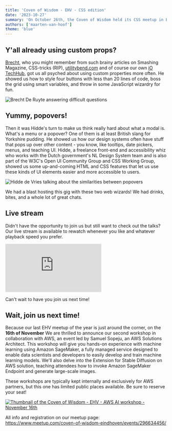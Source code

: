 ```yaml
---
title: 'Coven of Wisdom - EHV - CSS edition'
date: '2023-10-27'
summary: 'On October 26th, the Coven of Wisdom held its CSS meetup in Eindhoven. To really allow going deep on CSS and Web UIs, we invited 2 heavy hitters regarding these domains, Brecht De Ruyte en Hidde de Vries.'
authors: ['maarten-van-hoof']
theme: 'blue'
---
```


## Y'all already using custom props?

[Brecht](/authors/brecht-de-ruyte), who you might remember from such brainy articles on Smashing Magazine, CSS-tricks (RIP), [utilitybend.com](https://utilitybend.com) and of course our own [iO TechHub](/authors/brecht-de-ruyte), got us all psyched about using custom properties more often. He showed us how to style four buttons with less than 20 lines of code, boss the grid using smart variables, and throw in some JavaScript wizardry for fun.

![Brecht De Ruyte answering difficult questions](./images/coven-of-wisdom-evh-css-recap/coven-of-wisdom-ehv-css-edition-recap-brecht-de-ruyte.jpg)

## Yummy, popovers!

Then it was Hidde's turn to make us think really hard about what a modal is. What's a menu or a popover? One of them is at least British slang for Yorkshire pudding. He showed us how our design systems often have stuff that pops up over other content - you know, like tooltips, date pickers, menus, and teaching UI. Hidde, a freelance front-end and accessibility whiz who works with the Dutch government's NL Design System team and is also part of the W3C's Open UI Community Group and CSS Working Group, showed us some up-and-coming HTML and CSS features that let us use these kinds of UI elements easier and more accessible to users.

![Hidde de Vries talking about the similarities between popovers ](./images/coven-of-wisdom-evh-css-recap/coven-of-wisdom-ehv-css-edition-recap-hidde-de-vries.jpg)

We had a blast hosting this gig with these two web wizards! We had drinks, bites, and a whole lot of great chats.

## Live stream

Didn't have the opportunity to join us but still want to check out the talks? Our live stream is available to rewatch whenever you like and whatever playback speed you prefer.

<div style={{ aspectRatio: '16 / 9', position: 'relative' }}>
  <iframe
    className="absolute h-full w-full"
    style={{ inset: 0 }}
    src="https://www.youtube-nocookie.com/embed/BkTsHE9-nT8?si=pNpEQfQFAPekXk1A"
    title="YouTube video player"
    frameBorder="0"
    allow="accelerometer; autoplay; clipboard-write; encrypted-media; gyroscope; picture-in-picture; web-share"
    allowFullScreen
  ></iframe>
</div>

Can't wait to have you join us next time!

## Wait, join us next time!

Because our last EHV meetup of the year is just around the corner, on the **16th of November** We are thrilled to announce our second workshop in collaboration with AWS, an event led by Samuel Sopeju, an AWS Solutions Architect. This workshop will give you hands-on experience with machine learning using Amazon SageMaker, a fully managed service designed to enable data scientists and developers to easily develop and train machine learning models. We'll also delve into the Extension for Stable Diffusion on AWS solution, teaching attendees how to invoke Amazon SageMaker Endpoint and generate large-scale images.

These workshops are typically kept internally and exclusively for AWS partners, but this one has limited public places available. Be sure to reserve your seat!

[![Thumbnail of the Coven of Wisdom - EHV - AWS AI workshop - November 16th](https://secure.meetupstatic.com/photos/event/7/4/a/1/600_516449857.webp?w=720)](https://www.meetup.com/coven-of-wisdom-eindhoven/events/296634456/)

All info and registration on our meetup page: https://www.meetup.com/coven-of-wisdom-eindhoven/events/296634456/
